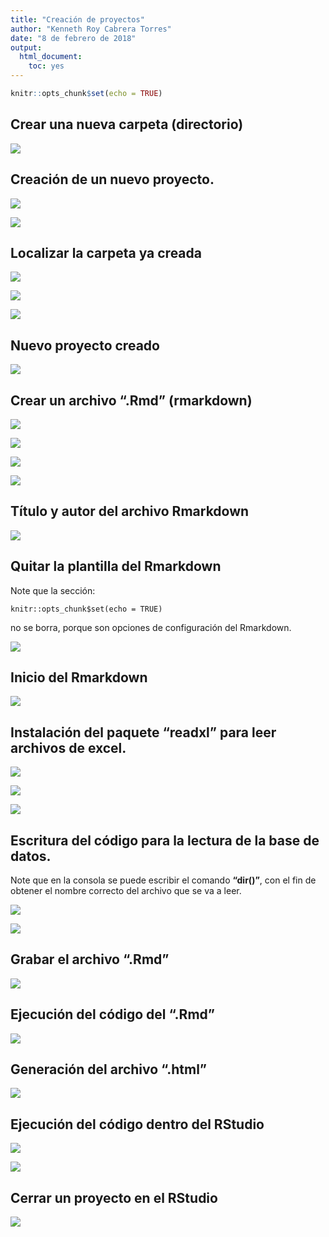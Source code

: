 ```yaml
---
title: "Creación de proyectos"
author: "Kenneth Roy Cabrera Torres"
date: "8 de febrero de 2018"
output: 
  html_document: 
    toc: yes
---
```


```r
knitr::opts_chunk$set(echo = TRUE)
```

## Crear una nueva carpeta (directorio)

![](01_proyecto.PNG)

## Creación de un nuevo proyecto.

![](02_proyecto.PNG)

![](03_proyecto.PNG)

## Localizar la carpeta ya creada

![](04_proyecto.PNG)

![](05_proyecto.PNG)

![](06_proyecto.PNG)

## Nuevo proyecto creado

![](07_proyecto.PNG)

## Crear un archivo ".Rmd" (rmarkdown)

![](08_proyecto.PNG)

![](02_markdown.PNG)

![](03_markdown.PNG)

![](04_markdown.PNG)

## Título y autor del archivo Rmarkdown

![](09_proyecto.PNG)

## Quitar la plantilla del Rmarkdown

Note que la sección:


```{}
knitr::opts_chunk$set(echo = TRUE)
```


no se borra, porque son opciones de configuración del Rmarkdown.

![](10_proyecto.PNG)

## Inicio del Rmarkdown

![](11_proyecto.PNG)

## Instalación del paquete "readxl" para leer archivos de excel.

![](12_proyecto.PNG)

![](13_proyecto.PNG)

![](14_proyecto.PNG)

## Escritura del código para la lectura de la base de datos.

Note que en la consola se puede escribir el comando **"dir()"**,
con el fin de obtener el nombre correcto del archivo que
se va a leer.

![](15_proyecto.PNG)

![](16_proyecto.PNG)

## Grabar el archivo ".Rmd"

![](17_proyecto.PNG)

## Ejecución del código del ".Rmd"


![](18_proyecto.PNG)

## Generación del archivo ".html"

![](19_proyecto.PNG)

## Ejecución del código dentro del RStudio

![](20_proyecto.PNG)

![](21_proyecto.PNG)

## Cerrar un proyecto en el RStudio

![](22_proyecto.PNG)


